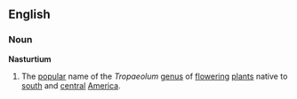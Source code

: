 ==English==
===Noun===
'''Nasturtium'''
{{wikipedia}}
# The [[popular]] name of the ''Tropaeolum'' [[genus]] of [[flower]]ing [[plant]]s native to [[south]] and [[central]] [[America]].